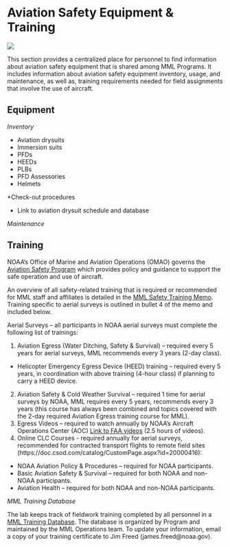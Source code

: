 # Aviation Safety Equipment & Training

![](img/N56RF.jpg)

This section provides a centralized place for personnel to find information about aviation safety equipment that is shared among MML Programs. It includes information about aviation safety equipment inventory, usage, and maintenance, as well as, training requirements needed for field assignments that involve the use of aircraft.

## Equipment

*Inventory*

- Aviation drysuits
- Immersion suits
- PFDs
- HEEDs
- PLBs
- PFD Assessories
- Helmets

*Check-out procedures

- Link to aviation drysuit schedule and database

*Maintenance*

## Training

NOAA's Office of Marine and Aviation Operations (OMAO) governs the [Aviation Safety Program](https://www.omao.noaa.gov/learn/aircraft-operations/about/aviation-safety-program) which provides policy and guidance to support the safe operation and use of aircraft.

An overview of all safety-related training that is required or recommended for MML staff and affiliates is detailed in the [MML Safety Training Memo](https://drive.google.com/drive/folders/1eLWtvgADLWyD467AjoP9x-Z97PQPeoZU). Training specific to aerial surveys is outlined in bullet 4 of the memo and included below.

Aerial Surveys – all participants in NOAA aerial surveys must complete the following list of trainings:

1. Aviation Egress (Water Ditching, Safety & Survival) – required every 5 years for aerial surveys, MML recommends every 3 years (2-day class).
  + Helicopter Emergency Egress Device (HEED) training – required every 5 years, in coordination with above training (4-hour class) if planning to carry a HEED device.
2. Aviation Safety & Cold Weather Survival – required 1 time for aerial surveys by NOAA, MML requires every 5 years, recommends every 3 years (this course has always been combined and topics covered with the 2-day required Aviation Egress training course for MML).
3. Egress Videos – required to watch annually by NOAA’s Aircraft Operations Center (AOC) [Link to FAA videos](https://www.faa.gov/about/office_org/headquarters_offices/avs/offices/aam/med_pilots/aircrew_
videos/) (2.5 hours of videos).
4. Online CLC Courses - required annually for aerial surveys, recommended for contracted transport flights to remote field sites (https://doc.csod.com/catalog/CustomPage.aspx?id=20000416):
  + NOAA Aviation Policy & Procedures – required for NOAA participants.
  + Basic Aviation Safety & Survival – required for both NOAA and non-NOAA participants.
  + Aviation Health – required for both NOAA and non-NOAA participants.

*MML Training Database*

The lab keeps track of fieldwork training completed by all personnel in a [MML Training Database](https://docs.google.com/spreadsheets/d/1gZfKhD85VjolvN2jiEc1u4dXaJbkZZTVuVN5v-qZZbk/edit#gid=1613635922). The database is organized by Program and maintained by the MML Operations team. To update your information, email a copy of your training certificate to Jim Freed (james.freed@noaa.gov). 

